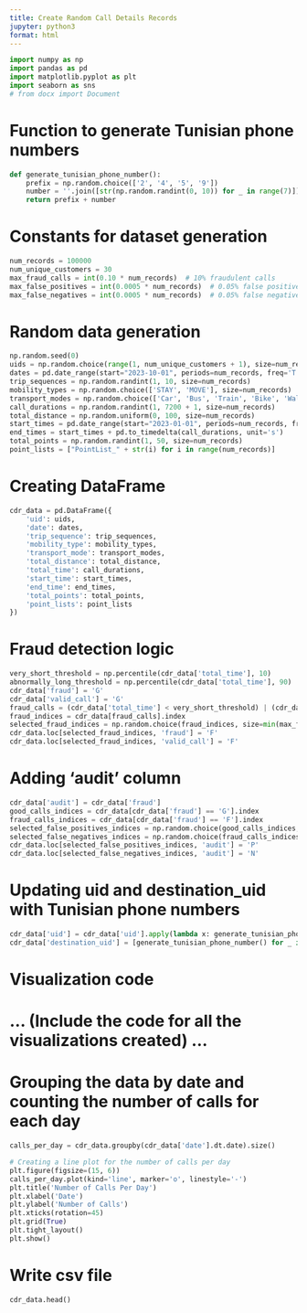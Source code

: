 ---
title: Create Random Call Details Records
jupyter: python3
format: html
---
```{python}
import numpy as np
import pandas as pd
import matplotlib.pyplot as plt
import seaborn as sns
# from docx import Document
```
# Function to generate Tunisian phone numbers
```{python}
def generate_tunisian_phone_number():
    prefix = np.random.choice(['2', '4', '5', '9'])
    number = ''.join([str(np.random.randint(0, 10)) for _ in range(7)])
    return prefix + number
```
# Constants for dataset generation
```{python}
num_records = 100000
num_unique_customers = 30
max_fraud_calls = int(0.10 * num_records)  # 10% fraudulent calls
max_false_positives = int(0.0005 * num_records)  # 0.05% false positives
max_false_negatives = int(0.0005 * num_records)  # 0.05% false negatives
```
# Random data generation
```{python}
np.random.seed(0)
uids = np.random.choice(range(1, num_unique_customers + 1), size=num_records)
dates = pd.date_range(start="2023-10-01", periods=num_records, freq='T')
trip_sequences = np.random.randint(1, 10, size=num_records)
mobility_types = np.random.choice(['STAY', 'MOVE'], size=num_records)
transport_modes = np.random.choice(['Car', 'Bus', 'Train', 'Bike', 'Walk', 'None'], size=num_records)
call_durations = np.random.randint(1, 7200 + 1, size=num_records)
total_distance = np.random.uniform(0, 100, size=num_records)
start_times = pd.date_range(start="2023-01-01", periods=num_records, freq='T')
end_times = start_times + pd.to_timedelta(call_durations, unit='s')
total_points = np.random.randint(1, 50, size=num_records)
point_lists = ["PointList_" + str(i) for i in range(num_records)]

```
# Creating DataFrame
```{python}
cdr_data = pd.DataFrame({
    'uid': uids,
    'date': dates,
    'trip_sequence': trip_sequences,
    'mobility_type': mobility_types,
    'transport_mode': transport_modes,
    'total_distance': total_distance,
    'total_time': call_durations,
    'start_time': start_times,
    'end_time': end_times,
    'total_points': total_points,
    'point_lists': point_lists
})
```
# Fraud detection logic
```{python}
very_short_threshold = np.percentile(cdr_data['total_time'], 10)
abnormally_long_threshold = np.percentile(cdr_data['total_time'], 90)
cdr_data['fraud'] = 'G'
cdr_data['valid_call'] = 'G'
fraud_calls = (cdr_data['total_time'] < very_short_threshold) | (cdr_data['total_time'] > abnormally_long_threshold)
fraud_indices = cdr_data[fraud_calls].index
selected_fraud_indices = np.random.choice(fraud_indices, size=min(max_fraud_calls, len(fraud_indices)), replace=False)
cdr_data.loc[selected_fraud_indices, 'fraud'] = 'F'
cdr_data.loc[selected_fraud_indices, 'valid_call'] = 'F'
```
# Adding 'audit' column
```{python}
cdr_data['audit'] = cdr_data['fraud']
good_calls_indices = cdr_data[cdr_data['fraud'] == 'G'].index
fraud_calls_indices = cdr_data[cdr_data['fraud'] == 'F'].index
selected_false_positives_indices = np.random.choice(good_calls_indices, size=min(max_false_positives, len(good_calls_indices)), replace=False)
selected_false_negatives_indices = np.random.choice(fraud_calls_indices, size=min(max_false_negatives, len(fraud_calls_indices)), replace=False)
cdr_data.loc[selected_false_positives_indices, 'audit'] = 'P'
cdr_data.loc[selected_false_negatives_indices, 'audit'] = 'N'
```
# Updating uid and destination_uid with Tunisian phone numbers
```{python}
cdr_data['uid'] = cdr_data['uid'].apply(lambda x: generate_tunisian_phone_number())
cdr_data['destination_uid'] = [generate_tunisian_phone_number() for _ in range(len(cdr_data))]
```

# Visualization code
# ... (Include the code for all the visualizations created) ...

# Grouping the data by date and counting the number of calls for each day
```{python}
calls_per_day = cdr_data.groupby(cdr_data['date'].dt.date).size()

# Creating a line plot for the number of calls per day
plt.figure(figsize=(15, 6))
calls_per_day.plot(kind='line', marker='o', linestyle='-')
plt.title('Number of Calls Per Day')
plt.xlabel('Date')
plt.ylabel('Number of Calls')
plt.xticks(rotation=45)
plt.grid(True)
plt.tight_layout()
plt.show()
```
# Write csv file

```{python}
cdr_data.head()
```
